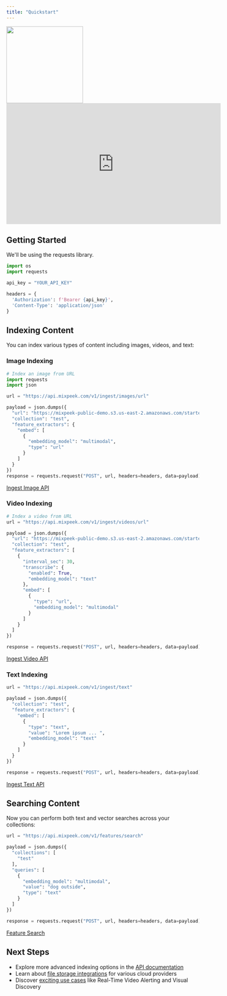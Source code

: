 ```yaml
---
title: "Quickstart"
---
```


<a href="https://app.getpostman.com/run-collection/32693262-6a661bb8-eed3-4066-9faa-423ab21dbeab?action=collection%2Ffork&source=rip_markdown&collection-url=entityId%3D32693262-6a661bb8-eed3-4066-9faa-423ab21dbeab%26entityType%3Dcollection%26workspaceId%3Da7b77c3c-100a-414b-95ef-64425338281e#?env%5BProduction%5D=W3sia2V5IjoidG9rZW4iLCJ2YWx1ZSI6IkFQSV9LRVlfSEVSRSIsImVuYWJsZWQiOnRydWUsInR5cGUiOiJkZWZhdWx0Iiwic2Vzc2lvblZhbHVlIjoiQVBJX0tFWV9IRVJFIiwiY29tcGxldGVTZXNzaW9uVmFsdWUiOiJBUElfS0VZX0hFUkUiLCJzZXNzaW9uSW5kZXgiOjB9LHsia2V5IjoibmFtZXNwYWNlIiwidmFsdWUiOiJOQU1FU1BBQ0VfSEVSRSIsImVuYWJsZWQiOnRydWUsInR5cGUiOiJkZWZhdWx0Iiwic2Vzc2lvblZhbHVlIjoiTkFNRVNQQUNFX0hFUkUiLCJjb21wbGV0ZVNlc3Npb25WYWx1ZSI6Ik5BTUVTUEFDRV9IRVJFIiwic2Vzc2lvbkluZGV4IjoxfV0=" target="_blank">
  <img height="200" noZoom src="https://run.pstmn.io/button.svg" />
</a>


<iframe
  width="560"
  height="315"
  src="https://www.youtube.com/embed/jkIXzfKBvM0"
  title="YouTube video player"
  frameborder="0"
  allow="accelerometer; autoplay; clipboard-write; encrypted-media; gyroscope; picture-in-picture"
  allowfullscreen
></iframe>

## Getting Started

We'll be using the requests library.


```python
import os
import requests

api_key = "YOUR_API_KEY"

headers = {
  'Authorization': f'Bearer {api_key}',
  'Content-Type': 'application/json'
}
```

## Indexing Content

You can index various types of content including images, videos, and text:

### Image Indexing

```python
# Index an image from URL
import requests
import json

url = "https://api.mixpeek.com/v1/ingest/images/url"

payload = json.dumps({
  "url": "https://mixpeek-public-demo.s3.us-east-2.amazonaws.com/starter/aussie_jumping.jpg",
  "collection": "test",
  "feature_extractors": {
    "embed": [
      {
        "embedding_model": "multimodal",
        "type": "url"
      }
    ]
  }
})
response = requests.request("POST", url, headers=headers, data=payload)
```

[Ingest Image API](/api-reference/ingest-assets/ingest-image-url)

### Video Indexing

```python
# Index a video from URL
url = "https://api.mixpeek.com/v1/ingest/videos/url"

payload = json.dumps({
  "url": "https://mixpeek-public-demo.s3.us-east-2.amazonaws.com/starter/jurassic_bunny.mp4",
  "collection": "test",
  "feature_extractors": [
    {
      "interval_sec": 30,
      "transcribe": {
        "enabled": True,
        "embedding_model": "text"
      },
      "embed": [
        {
          "type": "url",
          "embedding_model": "multimodal"
        }
      ]
    }
  ]
})

response = requests.request("POST", url, headers=headers, data=payload)
```

[Ingest Video API](/api-reference/ingest-assets/ingest-video-url)


### Text Indexing

```python
url = "https://api.mixpeek.com/v1/ingest/text"

payload = json.dumps({
  "collection": "test",
  "feature_extractors": {
    "embed": [
      {
        "type": "text",
        "value": "Lorem ipsum ... ",
        "embedding_model": "text"
      }
    ]
  }
})

response = requests.request("POST", url, headers=headers, data=payload)
```

[Ingest Text API](/api-reference/ingest-assets/ingest-text)


## Searching Content

Now you can perform both text and vector searches across your collections:

```python
url = "https://api.mixpeek.com/v1/features/search"

payload = json.dumps({
  "collections": [
    "test"
  ],
  "queries": [
    {
      "embedding_model": "multimodal",
      "value": "dog outside",
      "type": "text"
    }
  ]
})

response = requests.request("POST", url, headers=headers, data=payload)

```

[Feature Search](/api-reference/feature-search/search-features)

## Next Steps

- Explore more advanced indexing options in the [API documentation](/api-documentation)
- Learn about [file storage integrations](/integrations) for various cloud providers
- Discover [exciting use cases](/use-cases) like Real-Time Video Alerting and Visual Discovery
